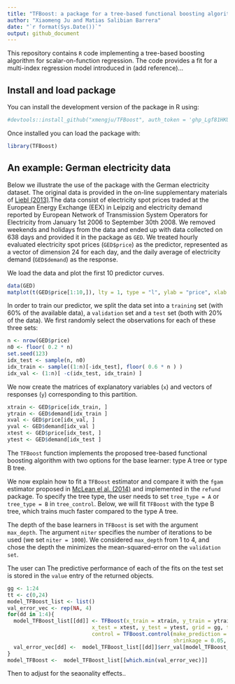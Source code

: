 ```yaml
---
title: "TFBoost: a package for a tree-based functional boosting algorithm"
author: "Xiaomeng Ju and Matias Salibian Barrera"
date: "`r format(Sys.Date())`"
output: github_document
---
```



This repository contains `R` code implementing a tree-based boosting algorithm for scalar-on-function regression. The code provides a fit for a multi-index regression model introduced in (add reference)...


## Install and load package

You can install the development version of the package in R using:

```r
#devtools::install_github("xmengju/TFBoost", auth_token = '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')
```

Once installed you can load the package with:
```r
library(TFBoost)
```

## An example: German electricity data
Below we illustrate the use of the package with the German electricity dataset. The original data is provided in the on-line supplementary materials of [Liebl (2013)](https://projecteuclid.org/journals/annals-of-applied-statistics/volume-7/issue-3/Modeling-and-forecasting-electricity-spot-prices--A-functional-data/10.1214/13-AOAS652.full).The data consist of electricity spot prices traded at the European Energy Exchange (EEX) in Leipzig and electricity demand reported by European Network of Transmission System Operators for Electricity from January 1st 2006 to  September 30th 2008.  We removed weekends and holidays from the data and ended up with data collected on 638 days and provided it in the package as `GED`. We treated hourly evaluated electricity spot prices (`GED$price`) as the predictor,  represented as a vector of dimension 24 for each day, and the daily average of electricity demand (`GED$demand`) as the response.  

We load the data and plot the first 10 predictor curves. 

```r
data(GED)
matplot(t(GED$price[1:10,]), lty = 1, type = "l", ylab = "price", xlab = "hour")
```

In order to train our predictor, we split the data set into a `training`
set (with 60% of the available data), a `validation` set and a `test`
set (both with 20% of the data). We first randomly select the
observations for each of these three sets:

``` r
n <- nrow(GED$price) 
n0 <- floor( 0.2 * n) 
set.seed(123)
idx_test <- sample(n, n0)
idx_train <- sample((1:n)[-idx_test], floor( 0.6 * n ) )
idx_val <- (1:n)[ -c(idx_test, idx_train) ] 
```
We now create the 
matrices of explanatory variables (`x`) and vectors of responses
(`y`) corresponding to this partition. 
<!-- Note that `ytrain` and `yval` may contain outliers. -->
```r
xtrain <- GED$price[idx_train, ]
ytrain <- GED$demand[idx_train ]
xval <- GED$price[idx_val, ]
yval <- GED$demand[idx_val ]
xtest <- GED$price[idx_test, ]
ytest <- GED$demand[idx_test ]
```

The `TFBoost` function implements the proposed tree-based functional boosting algorithm with two options for the base learner:  type A tree or type B tree. 

We now explain how to fit a `TFBoost` estimator and compare it with the `fgam` estimator proposed in [McLean el al. (2014)](https://www.ncbi.nlm.nih.gov/pmc/articles/PMC3982924/) and implemented  in the `refund` package.  To specify the tree type, the user needs to set `tree_type = A` or `tree_type = B` in `tree_control`.  Below, we will fit `TFBoost` with the type B tree, which trains much faster compared to the type A tree. 

The depth of the base learners in `TFBoost` is set with the argument `max_depth`.  The argument `niter` specifies the number of iterations to be used (we set `niter = 1000`). We considered `max_depth` from 1 to 4, and chose the depth the minimizes the mean-squared-error on the `validation set`. 

The user can 
The predictive performance of each of the fits on the 
test set is stored in the `value` entry of the returned objects.


```r
gg <- 1:24
tt <- c(0,24)
model_TFBoost_list <- list()
val_error_vec <- rep(NA, 4)
for(dd in 1:4){
  model_TFBoost_list[[dd]] <- TFBoost(x_train = xtrain, y_train = ytrain,  x_val = xval,  y_val = yval, 
                           x_test = xtest, y_test = ytest, grid = gg, t_range  = tt, niter = 1000, 
                           control = TFBoost.control(make_prediction = TRUE, tree_control = TREE.control(tree_type  = "B", d = dd), 
                                                     shrinkage = 0.05, nknot = 3, loss = "l2"))
  val_error_vec[dd] <-  model_TFBoost_list[[dd]]$err_val[model_TFBoost_list[[dd]]$early_stop]
}
model_TFBoost <-  model_TFBoost_list[[which.min(val_error_vec)]]
```

Then to adjust for the seaonality effects.. 



